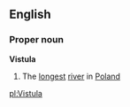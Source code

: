 ==English==
===Proper noun===
{{wikipedia}}
'''Vistula'''
#The [[longest]] [[river]] in [[Poland]]

[[pl:Vistula]]